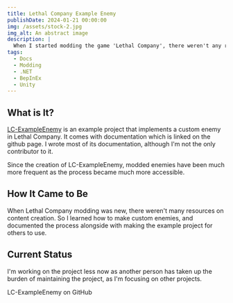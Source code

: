 ```yaml
---
title: Lethal Company Example Enemy
publishDate: 2024-01-21 00:00:00
img: /assets/stock-2.jpg
img_alt: An abstract image
description: |
  When I started modding the game 'Lethal Company', there weren't any resources on making custom enemies. So I made the resources.
tags:
  - Docs
  - Modding
  - .NET
  - BepInEx
  - Unity
---
```


## What is It?

[LC-ExampleEnemy](https://github.com/Hamunii/LC-ExampleEnemy) is an example project that implements a custom enemy in Lethal Company.
It comes with documentation which is linked on the github page. I wrote most of its documentation, although I'm not the only contributor to it.

Since the creation of LC-ExampleEnemy, modded enemies have been much more frequent as the process became much more accessible.

## How It Came to Be

When Lethal Company modding was new, there weren't many resources on content creation.
So I learned how to make custom enemies, and documented the process alongside with making the example project for others to use.

## Current Status

I'm working on the project less now as another person has taken up the burden of maintaining the project, as I'm focusing on other projects.

<CallToAction href="https://github.com/Hamunii/LC-ExampleEnemy">
  LC-ExampleEnemy on GitHub
  <Icon icon="arrow-right" size="1.2em" />
</CallToAction>